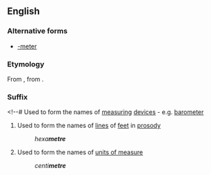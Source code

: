 ==English==

===Alternative forms===
* [[-meter]]

===Etymology===
From {{etyl|fr|en}} {{term|metre|lang=fr}}, from {{etyl|grc}} {{term|μέτρον||measure|sc=polytonic|tr=metron|lang=grc}}.

===Suffix===
{{infl|en|suffix}}
<!--# Used to form the names of [[measuring]] [[device]]s - e.g. [[barometer]]

# Used to form the names of [[line]]s of [[feet]] in [[prosody]] 
#: ''hexa'''metre'''''
# {{British spelling}} Used to form the names of [[unit of measure|units of measure]]
#: ''centi'''metre'''''